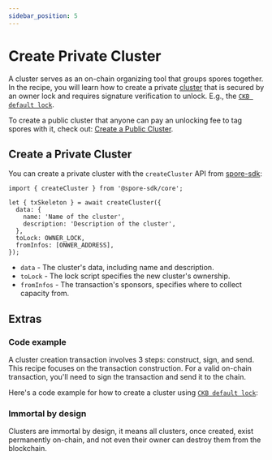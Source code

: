 ```yaml
---
sidebar_position: 5
---
```



# Create Private Cluster


A cluster serves as an on-chain organizing tool that groups spores together. In the recipe, you will learn how to create a private [cluster](/basics/spore-101#what-is-a-cluster) that is secured by an owner lock and requires signature verification to unlock. E.g., the [`CKB default lock`](https://github.com/nervosnetwork/ckb-system-scripts/blob/master/c/secp256k1_blake160_sighash_all.c).

To create a public cluster that anyone can pay an unlocking fee to tag spores with it, check out: [Create a Public Cluster](/recipes/create-private-cluster).

## Create a Private Cluster

You can create a private cluster with the `createCluster` API from [spore-sdk](/resources/spore-sdk):

```tsx
import { createCluster } from '@spore-sdk/core';

let { txSkeleton } = await createCluster({
  data: {
    name: 'Name of the cluster',
    description: 'Description of the cluster',
  },
  toLock: OWNER_LOCK,
  fromInfos: [ONWER_ADDRESS],
});
```

- `data` - The cluster's data, including name and description.
- `toLock` - The lock script specifies the new cluster's ownership.
- `fromInfos` - The transaction's sponsors, specifies where to collect capacity from.

## Extras

### Code example

A cluster creation transaction involves 3 steps: construct, sign, and send. This recipe focuses on the transaction construction. For a valid on-chain transaction, you'll need to sign the transaction and send it to the chain.

Here's a code example for how to create a cluster using [`CKB default lock`](https://github.com/nervosnetwork/ckb-system-scripts/blob/master/c/secp256k1_blake160_sighash_all.c):

<EmbedCard
  title="createCluster.ts"
  href="https://github.com/sporeprotocol/spore-sdk/blob/beta/examples/secp256k1/apis/createCluster.ts"
  description="Create a Cluster on-chain with CKB default lock"
  className="margin-top--sm"
/>

### Immortal by design

Clusters are immortal by design, it means all clusters, once created, exist permanently on-chain, and not even their owner can destroy them from the blockchain.
